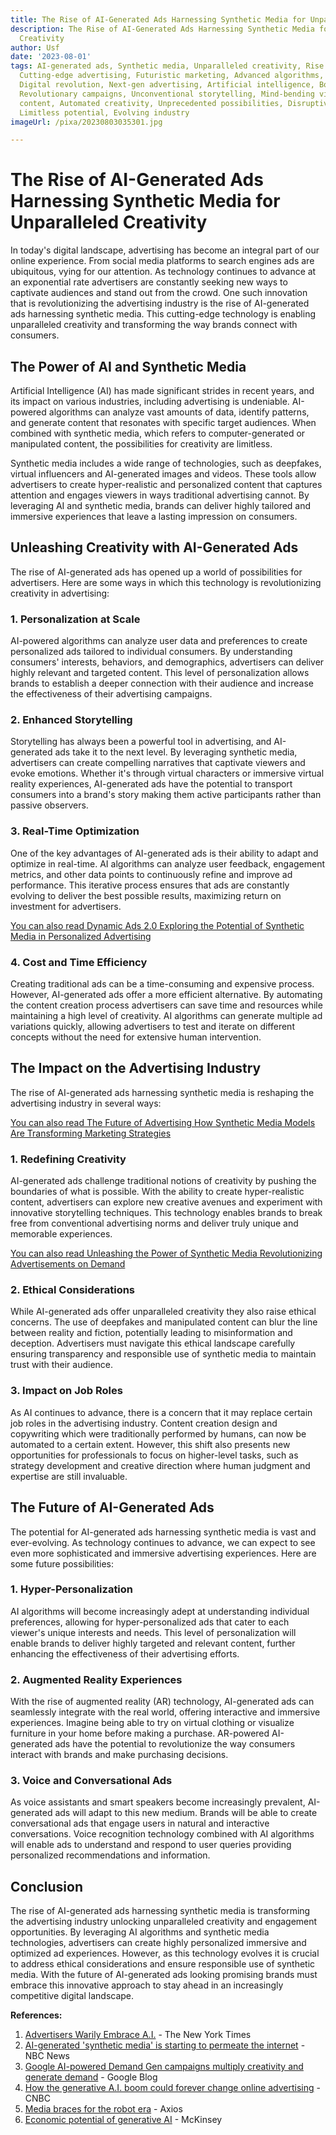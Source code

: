 ```yaml
---
title: The Rise of AI-Generated Ads Harnessing Synthetic Media for Unparalleled Creativity
description: The Rise of AI-Generated Ads Harnessing Synthetic Media for Unparalleled
  Creativity
author: Usf
date: '2023-08-01'
tags: AI-generated ads, Synthetic media, Unparalleled creativity, Rise of technology,
  Cutting-edge advertising, Futuristic marketing, Advanced algorithms, Creative innovation,
  Digital revolution, Next-gen advertising, Artificial intelligence, Boundless imagination,
  Revolutionary campaigns, Unconventional storytelling, Mind-bending visuals, Hyper-realistic
  content, Automated creativity, Unprecedented possibilities, Disruptive advertising,
  Limitless potential, Evolving industry
imageUrl: /pixa/20230803035301.jpg

---
```

# The Rise of AI-Generated Ads  Harnessing Synthetic Media for Unparalleled Creativity

In today's digital landscape, advertising has become an integral part of  our online  experience. From social media platforms to search engines ads are ubiquitous, vying  for our attention. As technology continues to advance at an exponential rate advertisers are constantly seeking new ways to captivate audiences and stand out from the  crowd. One such innovation that is revolutionizing the advertising industry is the rise  of AI-generated ads harnessing synthetic media. This cutting-edge technology  is enabling unparalleled creativity and transforming the way brands connect with consumers.

## The Power of  AI and Synthetic Media

Artificial Intelligence (AI) has made significant strides in recent years, and its impact on various industries, including advertising is  undeniable. AI-powered algorithms  can analyze vast amounts  of data, identify patterns, and generate content that resonates with specific target audiences.  When combined with  synthetic media, which refers to computer-generated or manipulated content, the possibilities for creativity  are limitless.

Synthetic media includes a  wide range of technologies, such as deepfakes, virtual  influencers and AI-generated images and videos. These tools allow advertisers to create hyper-realistic and personalized content that captures attention and engages viewers in ways traditional advertising cannot. By leveraging AI and synthetic media, brands can deliver highly  tailored and immersive experiences  that leave a lasting impression on consumers.

## Unleashing Creativity with AI-Generated  Ads

The rise of AI-generated ads has opened  up a world  of  possibilities for advertisers. Here are some ways in which this technology is revolutionizing creativity in advertising:

### 1. Personalization at  Scale

AI-powered algorithms can analyze user data and preferences to create personalized ads tailored to individual consumers. By understanding consumers' interests,  behaviors, and demographics, advertisers can deliver highly relevant  and targeted content.  This level of personalization allows brands  to establish a deeper connection with  their audience and  increase  the effectiveness of their advertising campaigns.

### 2.  Enhanced  Storytelling

Storytelling has always  been  a powerful tool in advertising, and AI-generated ads take  it to the next level. By  leveraging synthetic media, advertisers can create compelling narratives that captivate viewers and evoke  emotions. Whether it's through virtual characters or immersive virtual  reality  experiences, AI-generated ads have the potential to transport consumers into a brand's story making them active participants rather than passive observers.

### 3. Real-Time Optimization

One of the  key advantages of AI-generated ads is their ability to adapt and optimize in  real-time. AI algorithms can analyze user feedback, engagement metrics, and  other data points to continuously refine  and improve ad performance. This iterative process  ensures that ads are constantly evolving to deliver the best possible results, maximizing return  on investment for advertisers.

[You can also read  Dynamic  Ads 2.0 Exploring the Potential of Synthetic Media in Personalized Advertising](Dynamic%20Ads%202.0%20Exploring%20the%20Potential%20of%20Synthetic%20Media%20in%20Personalized%20Advertising)


### 4. Cost and Time Efficiency

Creating  traditional ads can be a time-consuming  and expensive process.  However,  AI-generated ads offer a more efficient alternative. By automating the content creation process advertisers can  save time and resources while maintaining a high  level of creativity. AI algorithms can generate multiple ad variations quickly, allowing advertisers to test and iterate on different concepts without the  need for extensive human intervention.

## The Impact  on the Advertising Industry

The  rise of  AI-generated ads harnessing synthetic  media is reshaping the advertising industry in several ways:

[You can also  read The Future of Advertising How Synthetic Media Models Are Transforming Marketing Strategies](The%20Future%20of%20Advertising%20How%20Synthetic%20Media%20Models%20Are%20Transforming%20Marketing%20Strategies)


###  1. Redefining Creativity

AI-generated ads challenge traditional  notions of creativity  by pushing the boundaries of what is possible. With the ability to create hyper-realistic content, advertisers can explore new creative avenues and experiment with innovative storytelling techniques. This technology enables brands to break  free from conventional advertising norms  and deliver  truly unique and memorable experiences.

[You can also read Unleashing the Power of Synthetic Media  Revolutionizing Advertisements on Demand](Unleashing%20the%20Power%20of%20Synthetic%20Media%20Revolutionizing%20Advertisements%20on%20Demand)


### 2. Ethical Considerations

While AI-generated ads  offer  unparalleled creativity they also raise ethical concerns. The use of deepfakes and manipulated  content can blur the line between  reality and fiction, potentially leading to misinformation and deception. Advertisers must navigate this ethical landscape carefully ensuring transparency and responsible use  of synthetic media to maintain trust with their audience.

### 3. Impact on Job Roles

As AI  continues to advance, there is a concern that it may replace certain job roles in the advertising industry.  Content creation design and copywriting which were traditionally  performed by humans, can now be automated to a certain  extent. However, this shift also presents new  opportunities for professionals to focus on higher-level tasks, such as strategy development and creative direction where human judgment and expertise are  still invaluable.

## The Future of AI-Generated Ads

The potential for AI-generated ads harnessing synthetic media is vast and ever-evolving. As technology continues to advance, we can expect to see even more sophisticated and  immersive advertising experiences. Here are some future possibilities:

### 1. Hyper-Personalization

AI algorithms will become increasingly adept at understanding individual preferences, allowing for hyper-personalized  ads that  cater to each viewer's unique interests and needs.  This level of personalization will enable brands  to deliver highly targeted and  relevant content,  further enhancing the effectiveness of their advertising efforts.

### 2. Augmented Reality Experiences

With the rise of  augmented reality (AR) technology, AI-generated ads can seamlessly integrate with  the real  world, offering interactive and immersive experiences. Imagine being able to try on virtual clothing or visualize furniture in your home before making a purchase. AR-powered AI-generated ads  have the potential to revolutionize the  way consumers interact with brands and  make purchasing decisions.

### 3. Voice and Conversational Ads

As  voice assistants and smart speakers  become increasingly prevalent, AI-generated ads will  adapt to this new medium. Brands  will be  able to create conversational ads that engage users in natural and interactive conversations. Voice recognition technology combined with AI  algorithms will  enable ads to understand and respond to  user queries providing  personalized recommendations and information.

## Conclusion

The rise of AI-generated ads harnessing synthetic media is transforming the advertising industry unlocking unparalleled creativity and engagement opportunities. By leveraging AI algorithms and synthetic  media technologies, advertisers can create highly  personalized immersive and optimized ad experiences. However, as this technology evolves it is crucial to address ethical considerations and ensure responsible use of synthetic media. With the future of AI-generated ads looking promising brands must  embrace this innovative  approach to  stay ahead in an increasingly competitive digital landscape.

**References:**

1. [Advertisers Warily Embrace A.I.](https://www.nytimes.com/2023/07/18/business/media/ai-advertising.html) - The New York Times
2. [AI-generated 'synthetic media' is starting to permeate the  internet](https://www.nbcnews.com/tech/tech-news/ai-generated-synthetic-media-future-content-rcna72958) - NBC  News
3. [Google AI-powered Demand Gen campaigns multiply creativity and generate demand](https://blog.google/products/ads-commerce/new-ai-powered-ads-to-drive-demand/) - Google Blog
4. [How the generative A.I. boom could forever change online advertising](https://www.cnbc.com/2023/07/08/how-the-generative-ai-boom-could-forever-change-online-advertising.html) - CNBC
5. [Media braces for the robot era](https://www.axios.com/2023/02/07/chatgpt-media-google-facebook-ai-publishing) - Axios
6.  [Economic potential of generative AI](https://www.mckinsey.com/capabilities/mckinsey-digital/our-insights/the-economic-potential-of-generative-ai-the-next-productivity-frontier)  - McKinsey